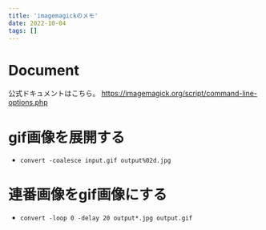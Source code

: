 ```yaml
---
title: 'imagemagickのメモ'
date: 2022-10-04
tags: []
---
```


# Document

公式ドキュメントはこちら。 https://imagemagick.org/script/command-line-options.php

# gif画像を展開する

- `convert -coalesce input.gif output%02d.jpg`

# 連番画像をgif画像にする

- `convert -loop 0 -delay 20 output*.jpg output.gif`
